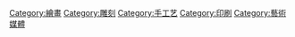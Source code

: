 [[Category:繪畫|Category:繪畫]]
[[Category:雕刻|Category:雕刻]]
[[Category:手工艺|Category:手工艺]]
[[Category:印刷|Category:印刷]]
[[Category:藝術媒體|Category:藝術媒體]]